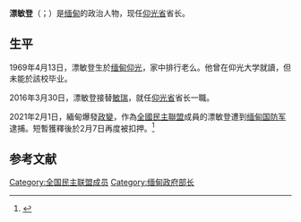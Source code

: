 {{Infobox officeholder
| 图像        = Phyo Min Thein.jpg
| 图像说明     = 漂敏登，攝於2017年
| 职务1       = {{flagicon image|Flag of Yangon Division.svg}} 第2任[[仰光省|仰光省]]省长
| 就任日期1    = 2016年3月30日
| 卸任日期1    = 
| 總統1       = [[温敏|温敏]]
| 前任1       = [[敏瑞|敏瑞]]
| 继任1       = 
| 职务2       = {{flagicon image|Flag of Yangon Division.svg}} [[仰光省议会|仰光省议会]]议员
| 就任日期2    = 2016年2月8日
| 卸任日期2    = 
| 前任2       = 
| 继任2       = 
| 职务3       = {{flagicon|Myanmar}} [[眾議院_(緬甸)|緬甸众议院]]议员
| 就任日期3    = 2012年5月2日
| 卸任日期3    = 2016年1月29日
| 前任3       = Thein Tan
| 继任3       = 
| 职务4       = 
| 就任日期4    = 
| 卸任日期4    = 
| 前任4       = 
| 继任4       = 
| 姓名        = 漂敏登
| 原名        = 
| 出生日期     = {{birth date and age|1969|04|13}}
| 出生地点     = {{MMR-1962}}[[仰光|仰光]]
| 逝世日期     = <!-- {{death date and age|}}（死亡在前，出生在后）{{death year and age| }} -->
| 逝世地点     =
| 國籍        = {{RUM}}
| 政党        = [[新社会民主党|新社会民主党]]{{small|（1988－1990）}}<br>人民民主党{{small|（2010）}}<br>联合民主党{{small|（2010）}}<br>[[全國民主聯盟_(緬甸)|全国民主联盟]]{{small|（2012年至今）}}
| 父母        = 
| 配偶        = <!--{{marriage|姓名|}} -->
| 子女        = 
| 亲属        = 
| 信仰        = 
| 母校        = [[仰光大学|仰光大学]]
| 网站        = 
| 签名        = 
| 脚注        = 
}}
'''漂敏登'''（{{lang-my|ဖြိုးမင်းသိန်း}}；{{bd|1969年|4月13日|||catIdx=Phyo Min Thein}}）是[[缅甸|缅甸]]的政治人物，现任[[仰光省|仰光省]]省长。

==生平==
1969年4月13日，漂敏登生於[[緬甸式社會主義|缅甸]][[仰光|仰光]]，家中排行老么。他曾在仰光大学就讀，但未能於該校毕业。

2016年3月30日，漂敏登接替[[敏瑞|敏瑞]]，就任[[仰光省|仰光省]]省长一職。

2021年2月1日，緬甸爆發[[2021年緬甸政變|政變]]，作為[[全國民主聯盟_(緬甸)|全國民主聯盟]]成員的漂敏登遭到[[缅甸国防军|缅甸国防军]]逮捕。短暫獲釋後於2月7日再度被扣押。<ref>{{cite news |title=此前获释的仰光省长漂敏登和曼德勒省长佐敏貌再次被扣押 |url=https://finance.sina.com.cn/tech/2021-02-07/doc-ikftssap4664584.shtml |accessdate=2021-02-07 |work=新浪 |date=2021-02-07}}</ref>

==参考文献==
{{reflist}}

{{s-start}}
{{s-off}}
{{s-bef|before=[[敏瑞|敏瑞]]}}
{{s-ttl|title=仰光省省长|years=2016年至今}}
{{s-inc}}
{{s-end}}

{{DEFAULTSORT:Thein, Phyo Min}}
[[Category:全国民主联盟成员|Category:全国民主联盟成员]]
[[Category:缅甸政府部长|Category:缅甸政府部长]]